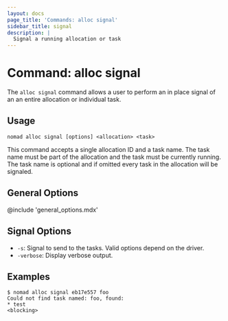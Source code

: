 ```yaml
---
layout: docs
page_title: 'Commands: alloc signal'
sidebar_title: signal
description: |
  Signal a running allocation or task
---
```


# Command: alloc signal

The `alloc signal` command allows a user to perform an in place signal of an
an entire allocation or individual task.

## Usage

```plaintext
nomad alloc signal [options] <allocation> <task>
```

This command accepts a single allocation ID and a task name. The task name must
be part of the allocation and the task must be currently running. The task name
is optional and if omitted every task in the allocation will be signaled.

## General Options

@include 'general_options.mdx'

## Signal Options

- `-s`: Signal to send to the tasks. Valid options depend on the driver.
- `-verbose`: Display verbose output.

## Examples

```shell-session
$ nomad alloc signal eb17e557 foo
Could not find task named: foo, found:
* test
<blocking>
```
